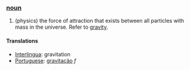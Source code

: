 === [[noun]] ===

# (physics) the force of attraction that exists between all particles with mass in the universe. Refer to [[gravity]].

==== Translations ====
*[[Interlingua]]: gravitation
*[[Portuguese]]: [[gravitação]] ''f''
